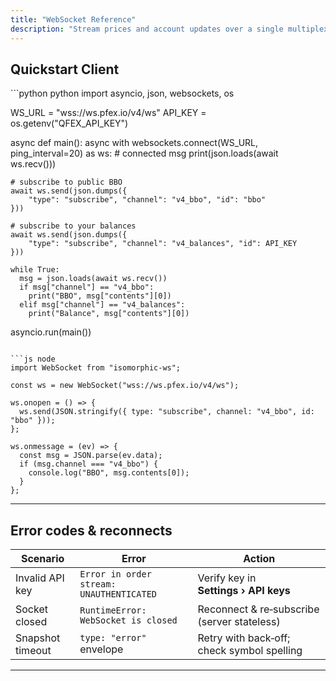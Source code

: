 ```yaml
---
title: "WebSocket Reference"
description: "Stream prices and account updates over a single multiplexed socket."
---
```


## Quickstart Client

<CodeGroup>
```python python
import asyncio, json, websockets, os

WS_URL = "wss://ws.pfex.io/v4/ws"
API_KEY = os.getenv("QFEX_API_KEY")

async def main():
  async with websockets.connect(WS_URL, ping_interval=20) as ws: # connected msg
    print(json.loads(await ws.recv()))

    # subscribe to public BBO
    await ws.send(json.dumps({
        "type": "subscribe", "channel": "v4_bbo", "id": "bbo"
    }))

    # subscribe to your balances
    await ws.send(json.dumps({
        "type": "subscribe", "channel": "v4_balances", "id": API_KEY
    }))

    while True:
      msg = json.loads(await ws.recv())
      if msg["channel"] == "v4_bbo":
        print("BBO", msg["contents"][0])
      elif msg["channel"] == "v4_balances":
        print("Balance", msg["contents"][0])

asyncio.run(main())

````

```js node
import WebSocket from "isomorphic-ws";

const ws = new WebSocket("wss://ws.pfex.io/v4/ws");

ws.onopen = () => {
  ws.send(JSON.stringify({ type: "subscribe", channel: "v4_bbo", id: "bbo" }));
};

ws.onmessage = (ev) => {
  const msg = JSON.parse(ev.data);
  if (msg.channel === "v4_bbo") {
    console.log("BBO", msg.contents[0]);
  }
};
````

</CodeGroup>

---

## Error codes & reconnects

| Scenario         | Error                                    | Action                                      |
| ---------------- | ---------------------------------------- | ------------------------------------------- |
| Invalid API key  | `Error in order stream: UNAUTHENTICATED` | Verify key in **Settings › API keys**       |
| Socket closed    | `RuntimeError: WebSocket is closed`      | Reconnect & re‑subscribe (server stateless) |
| Snapshot timeout | `type: "error"` envelope                 | Retry with back‑off; check symbol spelling  |

---
